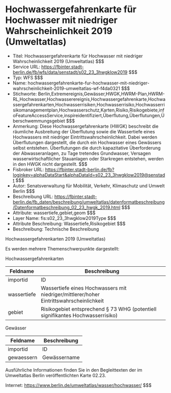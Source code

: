 # Hochwassergefahrenkarte für Hochwasser mit niedriger Wahrscheinlichkeit 2019 (Umweltatlas)
- Titel: Hochwassergefahrenkarte für Hochwasser mit niedriger Wahrscheinlichkeit 2019 (Umweltatlas) $$$
- Service URL: https://fbinter.stadt-berlin.de/fb/wfs/data/senstadt/s02_23_3hwgklow2019 $$$
- Typ: WFS $$$
- Name: hochwassergefahrenkarte-fur-hochwasser-mit-niedriger-wahrscheinlichkeit-2019-umweltatlas-wf-f4da0321 $$$
- Stichworte: Berlin,Extremereignis,Gewässer,HWGK,HWRM-Plan,HWRM-RL,Hochwasser,Hochwasserereignis,Hochwassergefahrenkarte,Hochwassergefahrenkarten,Hochwasserrisiken,Hochwasserrisiko,Hochwasserrisikomanagementplan,Hochwasserschutz,Karten,Risiko,Risikogebiete,infoFeatureAccessService,inspireidentifiziert,Überflutung,Überflutungen,Überschwemmungsgebiet $$$
- Anmerkung: Diese Hochwassergefahrenkarte (HWGK) beschreibt die räumliche Ausbreitung der Überflutung sowie die Wassertiefe eines Hochwassers mit niedriger Eintrittswahrscheinlichkeit. Dabei werden Überflutungen dargestellt, die durch ein Hochwasser eines Gewässers selbst entstehen. Überflutungen die durch kapazitative Überforderung der Abwasseranlagen, zu Tage tretendes Grundwasser, Versagen wasserwirtschaftlicher Stauanlagen oder Starkregen entstehen, werden in den HWGK nicht dargestellt. $$$
- Fisbroker URL: https://fbinter.stadt-berlin.de/fb?loginkey=alphaDataStart&alphaDataId=s02_23_3hwgklow2019@senstadt $$$
- Autor: Senatsverwaltung für Mobilität, Verkehr, Klimaschutz und Umwelt Berlin $$$
- Beschreibung URL: https://fbinter.stadt-berlin.de/fb_daten/beschreibung/umweltatlas/datenformatbeschreibung/Datenformatbeschreibung_02_23_hwgk_2019.html $$$
- Attribute: wassertiefe,gebiet,geom $$$
- Layer Name: fis:s02_23_3hwgklow2019Type $$$
- Attribute Beschreibung: Wassertiefe,Risikogebiet $$$
- Beschreibung: Technische Beschreibung 

Hochwassergefahrenkarten 2019 (Umweltatlas)

Es werden mehrere Themenschwerpunkte dargestellt:  

Hochwassergefahrenkarten

| **Feldname** | **Beschreibung**                                                                        |
| ------------ | --------------------------------------------------------------------------------------- |
| importid     | ID                                                                                      |
| wassertiefe  | Wassertiefe eines Hochwassers mit niedriger/mittlerer/hoher Eintrittswahrscheinlichkeit |
| gebiet       | Risikogebiet entsprechend § 73 WHG (potentiell signifikantes Hochwasserrisiko)          |

  
Gewässer

| **Feldname** | **Beschreibung** |
| ------------ | ---------------- |
| importid     | ID               |
| gewaessern   | Gewässername     |

  
Ausführliche Informationen finden Sie in den Begleittexten der im Umweltatlas Berlin veröffentlichten Karte 02.23.

Internet: https://www.berlin.de/umweltatlas/wasser/hochwasser/ $$$
